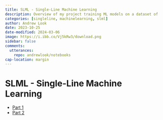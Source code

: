 ```yaml
---
title: SLML - Single-Line Machine Learning
description: Overview of my project training ML models on a dataset of single-line drawings.
categories: [singleline, machinelearning, slml]
author: Andrew Look
date: 2023-10-25
date-modified: 2024-03-06
image: https://i.ibb.co/Vj5kRw3/download.png
sidebar: false
comments:
  utterances:
    repo: andrewlook/notebooks
cap-location: margin
---
```


# SLML - Single-Line Machine Learning

- [Part 1](./slml_part1.qmd)
- [Part 2](./slml_part2.qmd)